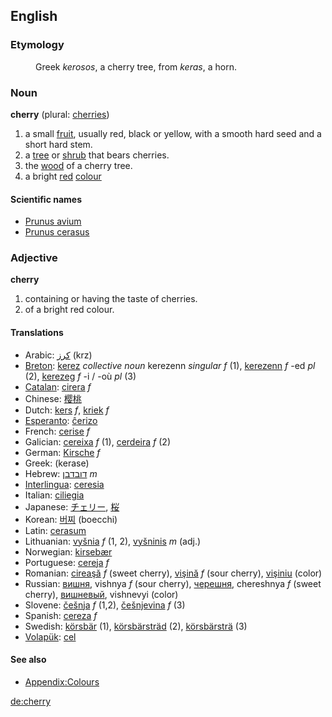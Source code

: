 ==English==
=== Etymology ===
:Greek ''kerosos'', a cherry tree, from ''keras'', a horn.

=== Noun ===
'''cherry''' (plural: [[cherries]])

#a small [[fruit]], usually red, black or yellow, with a smooth hard seed and a short hard stem.
#a [[tree]] or [[shrub]] that bears cherries.
#the [[wood]] of a cherry tree.
#a bright [[red]] [[color|colour]]

==== Scientific names ====
*[[Prunus avium]]
*[[Prunus cerasus]]

=== Adjective ===
'''cherry'''

#containing or having the taste of cherries.
#of a bright red colour.

==== Translations ====
*Arabic: [[كرز]] (krz)
*[[Breton]]: [[kerez]] ''collective noun'' kerezenn ''singular f'' (1), [[kerezenn]] ''f'' -ed ''pl'' (2), [[kerezeg]] ''f'' -i / -où ''pl'' (3)
*[[Catalan]]: [[cirera]] ''f''
*Chinese: [[樱桃]]
*Dutch: [[kers]] ''f'', [[kriek]] ''f''
*[[Esperanto]]: [[ĉerizo]]
*French: [[cerise]] ''f''
*Galician: [[cereixa]] ''f'' (1), [[cerdeira]] ''f'' (2)
*German: [[Kirsche]] ''f''
*Greek: (kerase)
*Hebrew: [[דובדבן]] ''m''
*[[Interlingua]]: [[ceresia]]
*Italian: [[ciliegia]]
*Japanese: [[チェリー]], [[桜]]
*Korean: [[버찌]] (boecchi)
*Latin: [[cerasum]]
*Lithuanian: [[vyšnia]] ''f'' (1, 2), [[vyšninis]] ''m'' (adj.)
*Norwegian: [[kirsebær]]
*Portuguese: [[cereja]] ''f''
*Romanian: [[cireaşă]] ''f'' (sweet cherry), [[vişină]] ''f'' (sour cherry), [[vişiniu]] (color)
*Russian: [[вишня]], vishnya ''f'' (sour cherry), [[черешня]], chereshnya ''f'' (sweet cherry), [[вишневый]], vishnevyi (color)
*Slovene: [[češnja]] ''f'' (1,2), [[češnjevina]] ''f'' (3)
*Spanish: [[cereza]] ''f''
*Swedish: [[körsbär]] (1), [[körsbärsträd]] (2), [[körsbärsträ]] (3)
*[[Volapük]]: [[cel]]

====See also====
*[[Wiktionary_Appendix:Colours|Appendix:Colours]]

[[de:cherry]]